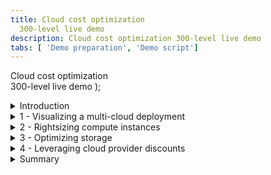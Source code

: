```yaml
---
title: Cloud cost optimization
  300-level live demo
description: Cloud cost optimization 300-level live demo
tabs: [ 'Demo preparation', 'Demo script']
---
```


  <span>
    Cloud cost optimization <br/> 300-level live demo
  </span> );



<span id="top"></span>

<details>
<summary>Introduction</summary>
<br/>

Gen-Z bank is a financial services platform catering primarily to millennials. The bank has just wrapped up its multi-year cloud transformation initiative. All mission-critical workloads were successfully lifted and shifted to either AWS or Azure. However, this transition has resulted in higher cloud costs than expected, and their monthly cloud bills have been getting regular executive attention. The CIO has formed a new FinOps team to address the issue.

<br/>

In this demo, I’ll show you how the IBM Turbonomic platform helps the FinOps team at Gen-Z bank control their cloud costs.

<br/>

The demo is divided into four sections:

<br/>

1. Getting visibility into multi-cloud deployments and costs <br/>
2. Rightsizing compute instances <br/>
3. Optimizing storage volumes <br/>
4. Leveraging cloud provider discounts <br/>

<br/>

Let’s start with some basics. In the public cloud (pay-as-you-go) model, the total spend is calculated by multiplying the resources you're consuming by the rate you're paying. Therefore, cloud cost savings can be realized by either reducing consumption or lowering your rate.

<br/>

Let’s look at how Turbonomic can help with both.

<br/>

**[Go to top](#top)**

</details>

<details>

<summary>1 - Visualizing a multi-cloud deployment</summary>

<br/>

| **1.1** | **Get visibility into the cloud deployment** |
| :--- | :--- |
| **Narration** | Before the bank can do any cost optimization, they must get a global view into the workloads. Turbonomic automatically creates a service graph that models the dynamic relationships of the workloads and their dependent infrastructure layers. This provides a full stack view from the application down to all the dependent cloud resources. <br/><br/> The application view presents the environment in the context of the business applications. Let's look at the cloud view. |
| **Action** &nbsp; 1.1.1 | Log in to the Turbonomic instance. |
| **Action** &nbsp; 1.1.2 | Select the **CLOUD** view. |
| **Action** &nbsp; 1.1.3 | Highlight the categories of entites. <br/><br/><img src="https://raw.githubusercontent.com/ibm-garage-tsa/platinum-demos/master/src/pages/300-watson-aiops-cloud-cost-optimization/images/1-1-3-A.png" width="700" /> |
| **Narration** | There are three categories of entities: <br/><br/> • Entities that represent the *application workload* (1) <br/> • Entities that represent the *supporting infrastructure*, such as containers and virtual machines (2) <br/> • Entities related to the *public cloud*, such as regions and availability zones (3) <br/><br/> Since the bank is dealing with the cloud, let’s start by examining the 'Region' entity. A Region is a logical grouping of physical availability zones that are in close geographical proximity. A 'Region' is comprised of one or more zones. A 'Zone' represents an Availability Zone in your public cloud account or subscription. A Zone is a location within a given region that serves as a data center. <br/><br/> The current service view shows there are 90 Regions and 173 Availability Zones. |
| **Action** &nbsp; 1.1.4 | Select the **Region** entity. <br/><br/><img src="https://raw.githubusercontent.com/ibm-garage-tsa/platinum-demos/master/src/pages/300-watson-aiops-cloud-cost-optimization/images/1-1-2-a.jpg" width="300" /> |
| **Narration** | Let’s get a high-level understanding of the geographical spread of the bank's workloads across these 90 Regions. |
| **Action** &nbsp; 1.1.5 | Click **LIST OF REGIONS**. <br/><br/><img src="https://raw.githubusercontent.com/ibm-garage-tsa/platinum-demos/master/src/pages/300-watson-aiops-cloud-cost-optimization/images/1-1-5-A.png" width="400" /> |
| **Narration** | This chart lists out the 90 Regions from both AWS and Azure, along with the workloads running in a given region. Let’s take a look at the AWS workloads. |
| **Action** &nbsp; 1.1.6 | Click the **FILTER** icon. <br/><br/><img src="https://raw.githubusercontent.com/ibm-garage-tsa/platinum-demos/master/src/pages/300-watson-aiops-cloud-cost-optimization/images/1-1-4.png" width="200" /> |
| **Action** &nbsp; 1.1.7 | Set the filter to: **Cloud Provider** (1), **equals** (2), and **AWS** (3). Click **APPLY** (4). <br/><br/><img src="https://raw.githubusercontent.com/ibm-garage-tsa/platinum-demos/master/src/pages/300-watson-aiops-cloud-cost-optimization/images/1-1-7-A.png" width="800" /> |
| **Narration** | We see that most workloads are concentrated primarily in three regions: US East Ohio, US East Northern Virginia, and US West Oregon. There are also several regions that contain minimal to zero workloads running. This information is important because it can help the bank make decisions about consolidating workloads in a given region and purchasing pre-paid programmatic discounts, such as regional or zonal reserved instances, for maximum benefit. |
| **Action** &nbsp; 1.1.8 | Click **X** to exit the cloud region view. <br/><br/><img src="https://raw.githubusercontent.com/ibm-garage-tsa/platinum-demos/master/src/pages/300-watson-aiops-cloud-cost-optimization/images/1-1-6.png" width="100" /> |
| **Narration** | Now that we're back in the default global cloud view, let’s examine the various summary charts. |

<br/>

| **1.2** | **Identify the top accounts** |
| :--- | :--- |
| **Narration** | Before the bank can make any cloud cost optimization decisions, they must understand several aspects of the cloud estate. Their cloud environment is highly dynamic. Turbonomic dynamically synthesizes a set of useful executive dashboards that help the bank better focus their cost optimization efforts. Doing this manually and continuously is highly inefficient, nonoptimal, and unscalable. <br/><br/> Let’s take a look at some of these charts. |
| **Action** &nbsp; 1.2.1 | In the **Top Accounts** chart, highlight the values under the **30-Day Cost** (1) and **Potential Savings** (2) columns of the **EA - Development** row. <br/><br/> <img src="https://raw.githubusercontent.com/ibm-garage-tsa/platinum-demos/master/src/pages/300-watson-aiops-cloud-cost-optimization/images/1-2-1-A.png" width="800" /> |
| **Narration** | The Top Accounts chart lists the most utilized public cloud accounts and their estimated monthly costs. The example above shows that taking the recommended actions can result in a potential savings of close to 10%. Saving 10-30% in a large-scale cloud environment can yield huge absolute savings. |
| **Action** &nbsp; 1.2.2 | In the **Potential Savings** chart, highlight the **total potential monthly savings** inside the donut chart (1) and the **breakdown** list (2). <br/><br/> <img src="https://raw.githubusercontent.com/ibm-garage-tsa/platinum-demos/master/src/pages/300-watson-aiops-cloud-cost-optimization/images/1-2-2-A.png" width="600" /> |
| **Narration** | The number inside the donut chart provides an estimate of the total potential monthly savings that can be realized by collectively addressing overprovisioning, eliminating waste, and purchasing reservations. <br/><br/> <InlineNotification><strong>NOTE</strong>: The numbers may be small in this case, as this is a demo environment.</InlineNotification> <br/> The list on the right provides a more granular breakdown. Let’s take a closer look. |

**[Go to top](#top)**

</details>

<details>

<summary>2 - Rightsizing compute instances</summary>

<br/>

| **2.1** | **Analyze a rightsizing (downsizing) recommendation** |
| :--- | :--- |
| **Narration** | Compute resources are often the biggest line item on a cloud bill – it could be as much as 50%. Hence, it is logical that a cloud cost optimization effort starts with optimizing the choices around compute. Lift and shift cloud migration strategies typically employ the legacy on-prem model of grossly oversizing their resources. The elastic scaling of the cloud, however, now enables an ability to continuously balance capacity and demand in real time, yielding higher cost efficiency with minimal residual waste. <br/><br/> Let’s start by exploring the potential savings that can be realized by optimizing compute resources. |
| **Action** &nbsp; 2.1.1 | Click **SHOW ALL** on the **Potential Savings** chart. <br/><br/><img src="https://raw.githubusercontent.com/ibm-garage-tsa/platinum-demos/master/src/pages/300-watson-aiops-cloud-cost-optimization/images/2-1-1-A.png" width="500" /> |
| **Action** &nbsp; 2.1.2 | Highlight the details behind the **Potential Savings** chart. <br/><br/><img src="https://raw.githubusercontent.com/ibm-garage-tsa/platinum-demos/master/src/pages/300-watson-aiops-cloud-cost-optimization/images/2-1-2-A.png" width="800" /> |
| **Narration** | This table categorizes the specific actions that need to be executed for the bank to realize their potential savings. Notice the savings actions are classified into three actions: <br/><br/> • Scale (1): Enumerates the scaling down cost efficiency actions that can be done to address over-provisioning on compute instance, storage volumes, and PaaS resources like database servers <br/> • Delete (2): Recommended to get rid of unattached storage <br/> • Buy (3): Recommends additional purchases of reserved instances to further reduce the operational cost of the cloud workloads <br/><br/> The 'Total Savings' (4) represent the cost reduction that the bank can gain by accepting and executing all the SCALE actions recommended on the identified compute instances. <br/><br/> Let’s examine the details behind the first virtual machine scaling action. |
| **Action** &nbsp; 2.1.3 | Click **DETAILS** on the first row. <br/><br/><img src="https://raw.githubusercontent.com/ibm-garage-tsa/platinum-demos/master/src/pages/300-watson-aiops-cloud-cost-optimization/images/2-1-3-A.png" width="800" /> |
| **Action** &nbsp; 2.1.4 | Highlight the **Action Details**. <br/><br/> <InlineNotification><strong>NOTE</strong>: Do <strong>NOT</strong> click the <strong>EXECUTE ACTION</strong> button, as this is a shared demo environment.</InlineNotification> <br/><br/><img src="https://raw.githubusercontent.com/ibm-garage-tsa/platinum-demos/master/src/pages/300-watson-aiops-cloud-cost-optimization/images/2-1-4-A.png" width="800" /> |
| **Narration** | The current instance [*m5.4xlarge EC2*] is highly underutilized, as derived by the platform based on the observation period (1). A recommendation is being made to scale down to a different instance [*r5a.2xlarge*] (2). If this action is taken, the instance utilization will increase from 16% to 31.6% (3), and there will be no change in the memory utilization (4). Making the recommended change will decrease the on-demand rate (5) and on-demand monthly cost (6). This would result in an approximate savings of $230.57 for this one instance (7). <br/><br/> Based on this, the bank can easily extrapolate a total savings based on the scale of their deployment. It is also important to note that the potential savings are on the on-demand rate. Later in the demo, we will explore how this rate can be potentially further optimized by leveraging programmatic discounts like reservations. <br/><br/> The 'Execute Action' button demonstrates the ability of the Turbonomic platform to execute the recommendations natively from the platform. This provides the IT Ops teams the convenience to act immediately and realize cost savings instantaneously. Moreover, it enhances operational efficiency by avoiding the need to jump across disparate tools and management consoles to implement a cost savings recommendation. |
| **Action** &nbsp; 2.1.5 | Click **X** to exit the Action Details page. <br/><br/> <InlineNotification><strong>NOTE</strong>: Do <strong>NOT</strong> click the <strong>EXECUTE ACTION</strong> button, as this is a shared demo environment.</InlineNotification> <br/><br/><img src="https://raw.githubusercontent.com/ibm-garage-tsa/platinum-demos/master/src/pages/300-watson-aiops-cloud-cost-optimization/images/2-1-5-A.png" width="800" /> |
| **Narration** | These optimization calculations need to be performed in real time across large-scale deployments at CPU speed. Manual operator-driven optimization processes are unable to keep up and do not scale. <br/><br/> Moreover, cloud service providers keep introducing new instance families to improve capabilities and price performance. The Turbonomic platform keeps abreast with these innovations and adds them to its analytics engine, providing the bank with updated recommendations based on the lastest technological offerings. <br/><br/> Let’s shift gears and look at storage cost optimization. |

**[Go to top](#top)**

</details>

<details>

<summary>3 - Optimizing storage</summary>

<br/>

| **3.1** | **Get a global view of storage consumption** |
| :--- | :--- |
| **Narration** | All workloads typically have a need to persist data. There are three forms of cloud storage: object storage, file storage, and block storage. <br/><br/> This demo is focused on block storage. Block storage functions like an external disk to the compute instance. It provides low-latency durability for cloud workloads. <br/><br/> All cloud workloads are not the same. Transaction processing workloads have a different storage requirement than log processing or streaming video workloads. At a very general level, there are two categories of block storage: solid state backed devices and magnetic backed devices. <br/><br/> Solid state drives (SDDs) are good for low-latency, heavy IOPS types of workloads. On the other hand, hard disk drives (HDDs) are good for high throughput sequential workloads. <br/><br/> When choosing a storage service as a part of the bank's deployment, it is important that these selections be made based on the workload characteristics at hand. It has been observed very often that: <br/><br/> 1.	Compute instances are stopped, but the storage volumes are forgotten. This results in orphaned volumes, which then results in residual and accumulating waste. <br/> 2.	Storage services are grossly overprovisioned. <br/> 3. The storage choices are not compatible with workload characteristics, and this results in suboptimal performance and cost overruns. <br/><br/> Let’s start exploring the storage optimization opportunities in this environment. <br/><br/> By looking at the Volume entity in the global supply chain, we can see that there are about 1000 odd storage volumes in this environment. The proportion of green vs. red vs. yellow is an indicator that about half of the environment is operating correctly. At a global level, the bank can tell there are significant opportunities to improve the cost efficiency of storage, and there are areas of performance improvement as well. Let’s drill down to better understand these cost reduction opportunities. |
| **Action** &nbsp; 3.1.1 | Click the **Volume** entity. <br/><br/><img src="https://raw.githubusercontent.com/ibm-garage-tsa/platinum-demos/master/src/pages/300-watson-aiops-cloud-cost-optimization/images/3-1-1-A.jpg" width="300" /> |
| **Action** &nbsp; 3.1.2 | Highlight the **Storage Summary** chart. <br/><br/><img src="https://raw.githubusercontent.com/ibm-garage-tsa/platinum-demos/master/src/pages/300-watson-aiops-cloud-cost-optimization/images/3-1-2-A.png" width="800" /> |
| **Narration** | The Storage Summary chart shows the number of volumes (1), total monthly cost of these volumes (2), and potential monthly savings that can be realized (3). The Unattached Storage bar (4) shows that close to 30% of storage is unused. <br/><br/> Let’s take a deeper look at which specific volumes can be reclaimed. |

<br/>

| **3.2** | **Reclaim waste** |
| :--- | :--- |
| **Action** &nbsp; 3.2.1 | On the **Potential Savings** chart, click **SHOW ALL**. <br/><br/><img src="https://raw.githubusercontent.com/ibm-garage-tsa/platinum-demos/master/src/pages/300-watson-aiops-cloud-cost-optimization/images/3-2-1-A.jpg" width="600" /> |
| **Action** &nbsp; 3.2.2 | In the **Potential Savings** panel, click **Volumes** under the **DELETE** action category. <br/><br/> <InlineNotification><strong>NOTE</strong>: Do <strong>NOT</strong> click the <strong>EXECUTE ACTIONS</strong> button, as this is a shared demo environment.</InlineNotification> <br/><br/><img src="https://raw.githubusercontent.com/ibm-garage-tsa/platinum-demos/master/src/pages/300-watson-aiops-cloud-cost-optimization/images/3-2-2-A.png" width="800" /> |
| **Narration** | The chart mentions the specific volumes that are unattached, including the number of days it has been unattached. Volumes that are unattached for many days are good candidates to reclaim and gain some savings. The data for each cloud provider appears on a separate tab. Here, the savings that can be obtained from Azure is double that of AWS. The chart also computes the bank's total savings, assuming they take all the recommended actions. |
| **Action** &nbsp; 3.2.3 | On the **AWS** tab, select the first row which has a volume unattached for 14 days (1), and click the corresponding **DETAILS** button (2). <br/><br/> <InlineNotification><strong>NOTE</strong>: Do <strong>NOT</strong> click the <strong>EXECUTE ACTIONS</strong> button, as this is a shared demo environment.</InlineNotification> <br/><br/><img src="https://raw.githubusercontent.com/ibm-garage-tsa/platinum-demos/master/src/pages/300-watson-aiops-cloud-cost-optimization/images/3-2-3-A.png" width="800" /> |
| **Action** &nbsp; 3.2.4 | Highlight the **Action Details** panel. <br/><br/> <InlineNotification><strong>NOTE</strong>: Do <strong>NOT</strong> click the <strong>EXECUTE ACTION</strong> button, as this is a shared demo environment.</InlineNotification> <br/><br/><img src="https://raw.githubusercontent.com/ibm-garage-tsa/platinum-demos/master/src/pages/300-watson-aiops-cloud-cost-optimization/images/3-2-4.png" width="800" /> |
| **Narration** | The Action Details panel provides supporting details behind the recommendation. It also shows whether the action can be taken immediately, whether downtime is required, and whether the action is manually reversible once taken. |
| **Action** &nbsp; 3.2.5 | Click **X** to close the **Action Details** panel. <br/><br/><img src="https://raw.githubusercontent.com/ibm-garage-tsa/platinum-demos/master/src/pages/300-watson-aiops-cloud-cost-optimization/images/3-2-5-A.png" width="300" /> |
| **Narration** | Let’s examine the bank's cost savings opportunities from moving volumes to alternate storage tiers that are a better fit for the workloads at hand. |

<br/>

| **3.3** | **Select the right type of storage for the workloads** |
| :--- | :--- |
| **Narration** | The bank needs to choose the right storage volume for their workloads. Capacity and performance are two fundamental factors around which these choices should be made. We will see how even if wrong initial choices are made, the Turbonomic platform will detect these optimization and cost-reduction opportunities using its continuous feedback loop. |
| **Action** &nbsp; 3.3.1 | Under the **SCALE** action category, select **Volumes**. <br/><br/><img src="https://raw.githubusercontent.com/ibm-garage-tsa/platinum-demos/master/src/pages/300-watson-aiops-cloud-cost-optimization/images/3-3-1-A.png" width="800" /> |
| **Narration** | We can immediately see the various scale options, along with the bank's projected savings if either, all, or each recommended action is taken. |
| **Action** &nbsp; 3.3.2 | Click **DETAILS** on the first row. <br/><br/> <InlineNotification><strong>NOTE</strong>: Do <strong>NOT</strong> click the <strong>EXECUTE ACTION</strong> button, as this is a shared demo environment.</InlineNotification> <br/><br/><img src="https://raw.githubusercontent.com/ibm-garage-tsa/platinum-demos/master/src/pages/300-watson-aiops-cloud-cost-optimization/images/3-3-2-A.png" width="800" /> |
| **Action** &nbsp; 3.3.3 | Highlight the **Action Details** panel. <br/><br/> <InlineNotification><strong>NOTE</strong>: Do <strong>NOT</strong> click the <strong>EXECUTE ACTION</strong> button, as this is a shared demo environment.</InlineNotification> <br/><br/><img src="https://raw.githubusercontent.com/ibm-garage-tsa/platinum-demos/master/src/pages/300-watson-aiops-cloud-cost-optimization/images/3-3-3-A.png" width="800" /> |
| **Narration** | This particular volume is underutilized from an IOPS and throughput perspective. Based on the actual utilization pattern of this workload, the analytics show that this workload does not need an SSD and that the performance requirements of the workload can be met with a cheaper magnetic disk. This workload does not need the provisioned 5000 IOPS and can get by with a much lower 500 IOPS and an overprovisioning of as much as 10X. The analytics also compute the projected cost savings, as represented on the panel. |
| **Action** &nbsp; 3.3.4 | Click **X** to close the **Action Details** panel. <br/><br/><img src="https://raw.githubusercontent.com/ibm-garage-tsa/platinum-demos/master/src/pages/300-watson-aiops-cloud-cost-optimization/images/3-3-4-A.png" width="800" /> |
| **Action** &nbsp; 3.3.5 | Click **X** to close the **Potential Savings** panel. <br/><br/><img src="https://raw.githubusercontent.com/ibm-garage-tsa/platinum-demos/master/src/pages/300-watson-aiops-cloud-cost-optimization/images/3-3-5-A.jpg" width="800" /> |
| **Narration** | Not all workloads are the same. Transaction workloads that do a lot of I/O and require low latency are best suited for SSD-based storage. On the other hand, sequentially oriented workloads, such as log processing or streaming workloads, are better suited for HDD-based storage. <br/><br/> By analyzing and understanding their workload data access patterns, the bank can make cost-efficient trade-offs on storage choices, such as storage type, capacity, and IOPS. Automatically executing the platform-derived cost optimization actions using an automation policy enables the bank to realize the savings at the earliest. |

**[Go to top](#top)**

</details>

<details>

<summary>4 - Leveraging cloud provider discounts</summary>

<br/>

| **4.1** | **Understand current pre-paid commitments** |
| :--- | :--- |
| **Narration** | We've seen two primary ways in which the bank can reduce consumption: proactively eliminating waste and rightsizing capacity. In a pay-as-you-go cloud model, this directly impacts the usage levels and therefore has a direct consequence on the cloud bill. However, recall that the other side to this cloud spend equation is the rate for these resources. <br/><br/> All cloud providers offer discounts (up to 70% of the on-demand prices) in exchange for commitments of usage. These discounts can greatly reduce the rates, and it is financially beneficial for the bank to run as many workloads under these discounts. Since these are commitments, any unused capacity will be lost. <br/><br/> Keeping track of reservations, monitoring utilization levels, and planning for additional purchases require strong and continuous governance. Doing all this across a growing multi-cloud environment cannot be easily done manually. <br/><br/> Let’s look at how the Turbonomic platform can serve as a decision-support tool when dealing with pre-paid capacity. As always, the first step to rate optimization is to get visibility into existing pre-paid reservations. |
| **Action** &nbsp; 4.1.1 | On the global cloud view, click **SHOW ALL** in the **Discount Inventory** chart. <br/><br/><img src="https://raw.githubusercontent.com/ibm-garage-tsa/platinum-demos/master/src/pages/300-watson-aiops-cloud-cost-optimization/images/4-1-1-A.png" width="400" /> |
| **Action** &nbsp; 4.1.2 | Highlight the **Discount Inventory** details. <br/><br/><img src="https://raw.githubusercontent.com/ibm-garage-tsa/platinum-demos/master/src/pages/300-watson-aiops-cloud-cost-optimization/images/4-1-2.png" width="800" /> |
| **Narration** | The Discount Inventory table shows the bank's discounted pricing commitments with their cloud providers. Each cloud provider is on a separate tab. Let's explore the AWS Reserved Instances tab. <br/><br/> Above the table, we can see the total number of reserved instances (RIs), monthly cost, and monthly savings. In the table, each row represents an individual reservation, and the columns show the basic information about the RI - all discovered from the bank's cloud provider. <br/><br/> At a high level, we can see which accounts own the reservation, the instance type covered by this reservation, and other details, such as whether it is a standard or convertible RI. The 'Est. Savings' and 'Effective Cost' columns are very helpful to quantify the bank's ROI from purchasing these RIs. |
| **Action** &nbsp; 4.1.3 | Click **X** to close the **Discount Inventory** details table. <br/><br/><img src="https://raw.githubusercontent.com/ibm-garage-tsa/platinum-demos/master/src/pages/300-watson-aiops-cloud-cost-optimization/images/4-1-3-A.png" width="800" /> |

<br/>

| **4.2** | **Examine utilization levels of existing discounts** |
| :--- | :--- |
| **Narration** | When used properly, RIs can deliver up to 70% off on-demand prices. RIs that aren't consumed during the commitment period are forfeited. Hence, an awareness of what reservations the bank owns and how well they are utilized is necessary to maximize their ROI. Let’s take a look at RI utilization. |
| **Action** &nbsp; 4.2.1 | In the **Discount Utilization** chart, hover over the **AWS RI** data point on the black vertical line. <br/><br/><img src="https://raw.githubusercontent.com/ibm-garage-tsa/platinum-demos/master/src/pages/300-watson-aiops-cloud-cost-optimization/images/4-2-1-A.png" width="600" /> |
| **Narration** | The graph shows the bank's reservation utilization data pulled from their cloud providers. Data points to the left of the vertical line represent historical data, while data points to the right are projections into the future. AWS uses Normalized Factor Units (NFU), and Azure uses ratios as a uniform unit of measure of compute capacity to help combine and compare capacity across different instance types. <br/><br/> The graph shows current utilization at around 8% and Azure at around 73%. As part of the optimization process, it is projected that reservation utilization levels will increase to 60% and 90% for AWS and Azure respectively. <br/><br/> Recall the bank's underlying goal here is to maximize the utilization of their inventory and cover as many workloads as possible. In this way, they can take advantage of these highly discounted prices and reduce their total cost of ownership. |

<br/>

| **4.3** | **Explore the additional RI purchase recommendations** |
| :--- | :--- |
| **Action** &nbsp; 4.3.1 | In the **Recommended RI Purchases** chart, click **SHOW ALL**. <br/><br/><img src="https://raw.githubusercontent.com/ibm-garage-tsa/platinum-demos/master/src/pages/300-watson-aiops-cloud-cost-optimization/images/4-3-1-A.png" width="400" /> |
| **Action** &nbsp; 4.3.2 | Click **DETAILS** on the first row for additional information. <br/><br/><img src="https://raw.githubusercontent.com/ibm-garage-tsa/platinum-demos/master/src/pages/300-watson-aiops-cloud-cost-optimization/images/4-3-2-A.png" width="800" /> |
| **Narration** | Reservations require a commitment and cost money. An all-upfront reservation provides the largest return, but it requires the full payment at the time of purchase. This is a bit contrary to the pay-as-you-go cloud model. However, over the committed term of one or three years, Turbonomic computes the break-even point, which is the time when the amortized cost of RIs will be better than paying the on-demand prices. |
| **Action** &nbsp; 4.3.3 | Highlight the **Action Details** panel. <br/><br/><img src="https://raw.githubusercontent.com/ibm-garage-tsa/platinum-demos/master/src/pages/300-watson-aiops-cloud-cost-optimization/images/4-3-3.png" width="800" /> |
| **Narration** | Based on its analysis of the existing workloads, Turbonomic makes recommendations to purchase additional RIs to increase coverage of workloads that can run at highly discounted prices. <br/><br/> When configuring Turbonomic, the bank needs to set up a purchase profile indicating their preferences. Those preferences are then taken into account when making the recommendations on RI terms, such as one or three years, or RI class, such as standard or convertible. <br/><br/> The bank's estimated savings from purchasing these discounts can be as much as 42%. |
| **Action** &nbsp; 4.3.4 | Click **X** to close the **Action Details** panel. <br/><br/><img src="https://raw.githubusercontent.com/ibm-garage-tsa/platinum-demos/master/src/pages/300-watson-aiops-cloud-cost-optimization/images/4-3-4-A.png" width="800" /> |
| **Action** &nbsp; 4.3.5 | Click **X** to close the **Reserved Instances** panel. <br/><br/><img src="https://raw.githubusercontent.com/ibm-garage-tsa/platinum-demos/master/src/pages/300-watson-aiops-cloud-cost-optimization/images/4-3-5-A.jpg" width="800" /> |

**[Go to top](#top)**

</details>

<details>

<summary>Summary</summary>

<br/>

In this demo, we've seen how the Turbonomic platform helps the FinOps team at Gen-Z bank control their cloud costs. While cost optimization is important, it should not be done at the expense of application performance. Gen-Z can leverage the Turbonomic platform to get a deeper visibility into their cloud deployment. They can use platform-generated analytics to identify and eliminate waste, optimize compute instances, right-fit storage layer architectural choices, and automate the execution of these analytics where appropriate - to ensure their deployments are always available, performant, and cost-optimized.

<br/>

Thank you for attending today’s presentation.

<br/>

**[Go to top](#top)**

</details>
